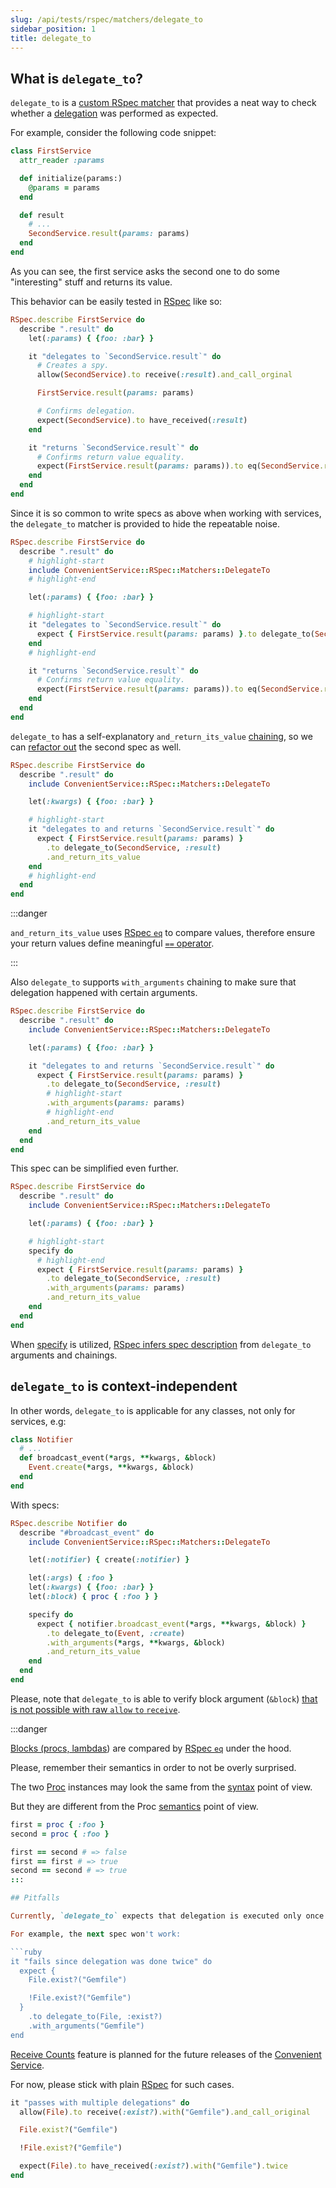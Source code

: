 ```yaml
---
slug: /api/tests/rspec/matchers/delegate_to
sidebar_position: 1
title: delegate_to
---
```


## What is `delegate_to`?

`delegate_to` is a [custom RSpec matcher](https://relishapp.com/rspec/rspec-expectations/docs/custom-matchers/define-a-custom-matcher) that provides a neat way to check whether a [delegation](https://en.wikipedia.org/wiki/Delegation_(computing)) was performed as expected.

For example, consider the following code snippet:

```ruby
class FirstService
  attr_reader :params

  def initialize(params:)
    @params = params
  end

  def result
    # ...
    SecondService.result(params: params)
  end
end
```

As you can see, the first service asks the second one to do some "interesting" stuff and returns its value.

This behavior can be easily tested in [RSpec](https://rspec.info/) like so:

```ruby
RSpec.describe FirstService do
  describe ".result" do
    let(:params) { {foo: :bar} }

    it "delegates to `SecondService.result`" do
      # Creates a spy.
      allow(SecondService).to receive(:result).and_call_orginal

      FirstService.result(params: params)

      # Confirms delegation.
      expect(SecondService).to have_received(:result)
    end

    it "returns `SecondService.result`" do
      # Confirms return value equality.
      expect(FirstService.result(params: params)).to eq(SecondService.result(params: params))
    end
  end
end
```

Since it is so common to write specs as above when working with services, the `delegate_to` matcher is provided to hide the repeatable noise.

```ruby
RSpec.describe FirstService do
  describe ".result" do
    # highlight-start
    include ConvenientService::RSpec::Matchers::DelegateTo
    # highlight-end

    let(:params) { {foo: :bar} }

    # highlight-start
    it "delegates to `SecondService.result`" do
      expect { FirstService.result(params: params) }.to delegate_to(SecondService, :result)
    end
    # highlight-end

    it "returns `SecondService.result`" do
      # Confirms return value equality.
      expect(FirstService.result(params: params)).to eq(SecondService.result(params: params))
    end
  end
end
```

`delegate_to` has a self-explanatory `and_return_its_value` [chaining](https://relishapp.com/rspec/rspec-expectations/docs/compound-expectations), so we can [refactor out](https://en.wikipedia.org/wiki/Code_refactoring) the second spec as well.

```ruby
RSpec.describe FirstService do
  describe ".result" do
    include ConvenientService::RSpec::Matchers::DelegateTo

    let(:kwargs) { {foo: :bar} }

    # highlight-start
    it "delegates to and returns `SecondService.result`" do
      expect { FirstService.result(params: params) }
        .to delegate_to(SecondService, :result)
        .and_return_its_value
    end
    # highlight-end
  end
end
```

:::danger

`and_return_its_value` uses [RSpec `eq`](https://relishapp.com/rspec/rspec-expectations/docs/built-in-matchers/equality-matchers) to compare values, therefore ensure your return values define meaningful [`==` operator](https://stackoverflow.com/a/7157051/12201472).

:::

Also `delegate_to` supports `with_arguments` chaining to make sure that delegation happened with certain arguments.

```ruby
RSpec.describe FirstService do
  describe ".result" do
    include ConvenientService::RSpec::Matchers::DelegateTo

    let(:params) { {foo: :bar} }

    it "delegates to and returns `SecondService.result`" do
      expect { FirstService.result(params: params) }
        .to delegate_to(SecondService, :result)
        # highlight-start
        .with_arguments(params: params)
        # highlight-end
        .and_return_its_value
    end
  end
end
```

This spec can be simplified even further.

```ruby
RSpec.describe FirstService do
  describe ".result" do
    include ConvenientService::RSpec::Matchers::DelegateTo

    let(:params) { {foo: :bar} }

    # highlight-start
    specify do
      # highlight-end
      expect { FirstService.result(params: params) }
        .to delegate_to(SecondService, :result)
        .with_arguments(params: params)
        .and_return_its_value
    end
  end
end
```

When [specify](https://rspec.info/documentation/3.12/rspec-core/RSpec/Core/ExampleGroup.html#specify-class_method) is utilized, [RSpec infers spec description](https://relishapp.com/rspec/rspec-expectations/v/3-12/docs/implicit-docstrings) from `delegate_to` arguments and chainings.

## `delegate_to` is context-independent

In other words, `delegate_to` is applicable for any classes, not only for services, e.g:

```ruby
class Notifier
  # ...
  def broadcast_event(*args, **kwargs, &block)
    Event.create(*args, **kwargs, &block)
  end
end
```

With specs:

```ruby
RSpec.describe Notifier do
  describe "#broadcast_event" do
    include ConvenientService::RSpec::Matchers::DelegateTo

    let(:notifier) { create(:notifier) }

    let(:args) { :foo }
    let(:kwargs) { {foo: :bar} }
    let(:block) { proc { :foo } }

    specify do
      expect { notifier.broadcast_event(*args, **kwargs, &block) }
        .to delegate_to(Event, :create)
        .with_arguments(*args, **kwargs, &block)
        .and_return_its_value
    end
  end
end
```

Please, note that `delegate_to` is able to verify block argument (`&block`) [that is not possible with raw `allow` `to` `receive`](https://relishapp.com/rspec/rspec-mocks/v/3-12/docs/setting-constraints/matching-arguments).

:::danger

[Blocks (procs, lambdas](https://ruby-doc.org/core-3.1.0/Proc.html)) are compared by [RSpec `eq`](https://relishapp.com/rspec/rspec-expectations/docs/built-in-matchers/equality-matchers) under the hood.

Please, remember their semantics in order to not be overly surprised.

The two [Proc](https://ruby-doc.org/core-3.1.0/Proc.html) instances may look the same from the [syntax](https://en.wikipedia.org/wiki/Syntax) point of view.

But they are different from the Proc [semantics](https://en.wikipedia.org/wiki/Semantics) point of view.

```ruby
first = proc { :foo }
second = proc { :foo }

first == second # => false
first == first # => true
second == second # => true
:::

## Pitfalls

Currently, `delegate_to` expects that delegation is executed only once inside the `expect` block.

For example, the next spec won't work:

```ruby
it "fails since delegation was done twice" do
  expect {
    File.exist?("Gemfile")

    !File.exist?("Gemfile")
  }
    .to delegate_to(File, :exist?)
    .with_arguments("Gemfile")
end
```

[Receive Counts](https://relishapp.com/rspec/rspec-mocks/docs/setting-constraints/receive-counts) feature is planned for the future releases of the [Convenient Service](/).

For now, please stick with plain [RSpec](https://rspec.info/) for such cases.

```ruby
it "passes with multiple delegations" do
  allow(File).to receive(:exist?).with("Gemfile").and_call_original

  File.exist?("Gemfile")

  !File.exist?("Gemfile")

  expect(File).to have_received(:exist?).with("Gemfile").twice
end
```
